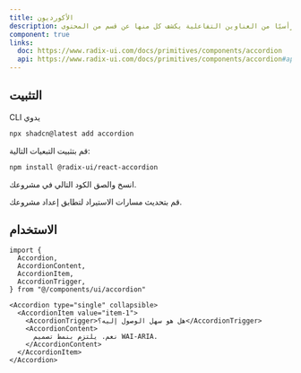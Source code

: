 ```yaml
---
title: الأكورديون
description: مجموعة مكدسة رأسيًا من العناوين التفاعلية يكشف كل منها عن قسم من المحتوى.
component: true
links:
  doc: https://www.radix-ui.com/docs/primitives/components/accordion
  api: https://www.radix-ui.com/docs/primitives/components/accordion#api-reference
---
```


<ComponentPreview
  name="accordion-demo"
  className="[&_.preview>[data-orientation=vertical]]:sm:max-w-[80%] **:[.preview]:min-h-[400px]"
  description="أكورديون بثلاثة عناصر"
  align="start"
/>

## التثبيت

<CodeTabs>

<TabsList>
  <TabsTrigger value="cli">CLI</TabsTrigger>
  <TabsTrigger value="manual">يدوي</TabsTrigger>
</TabsList>

<TabsContent value="cli">

```bash
npx shadcn@latest add accordion
```

</TabsContent>

<TabsContent value="manual">

<Steps>

<Step>قم بتثبيت التبعيات التالية:</Step>

```bash
npm install @radix-ui/react-accordion
```

<Step>انسخ والصق الكود التالي في مشروعك.</Step>

<ComponentSource name="accordion" title="components/ui/accordion.tsx" />

<Step>قم بتحديث مسارات الاستيراد لتطابق إعداد مشروعك.</Step>

</Steps>

</TabsContent>

</CodeTabs>

## الاستخدام

```tsx showLineNumbers
import {
  Accordion,
  AccordionContent,
  AccordionItem,
  AccordionTrigger,
} from "@/components/ui/accordion"
```

```tsx showLineNumbers
<Accordion type="single" collapsible>
  <AccordionItem value="item-1">
    <AccordionTrigger>هل هو سهل الوصول إليه؟</AccordionTrigger>
    <AccordionContent>
      نعم. يلتزم بنمط تصميم WAI-ARIA.
    </AccordionContent>
  </AccordionItem>
</Accordion>
```
